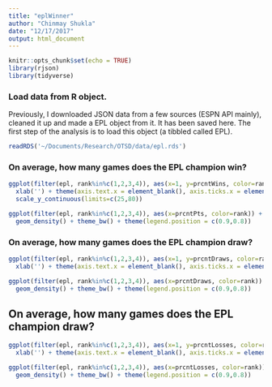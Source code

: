 ```yaml
---
title: "eplWinner"
author: "Chinmay Shukla"
date: "12/17/2017"
output: html_document
---
```


```r
knitr::opts_chunk$set(echo = TRUE)
library(rjson)
library(tidyverse)

```

### Load data from R object.

Previously, I downloaded JSON data from a few sources (ESPN API mainly), cleaned it up and made a EPL object from it. It has been saved here. The first step of the analysis is to load this object (a tibbled called EPL).

```r
readRDS('~/Documents/Research/OTSD/data/epl.rds')
```

### On average, how many games does the EPL champion win?

```r
ggplot(filter(epl, rank%in%c(1,2,3,4)), aes(x=1, y=prcntWins, color=rank)) + geom_boxplot() + theme_bw() + 
  xlab('') + theme(axis.text.x = element_blank(), axis.ticks.x = element_blank(), legend.position = c(0.9,0.8)) + 
  scale_y_continuous(limits=c(25,80))

ggplot(filter(epl, rank%in%c(1,2,3,4)), aes(x=prcntPts, color=rank)) + 
  geom_density() + theme_bw() + theme(legend.position = c(0.9,0.8))
```

### On average, how many games does the EPL champion draw?

```r
ggplot(filter(epl, rank%in%c(1,2,3,4)), aes(x=1, y=prcntDraws, color=rank)) + geom_boxplot() + theme_bw() + 
  xlab('') + theme(axis.text.x = element_blank(), axis.ticks.x = element_blank(), legend.position = c(0.9,0.8)) 

ggplot(filter(epl, rank%in%c(1,2,3,4)), aes(x=prcntDraws, color=rank)) + 
  geom_density() + theme_bw() + theme(legend.position = c(0.9,0.8))
```

## On average, how many games does the EPL champion draw?

```r
ggplot(filter(epl, rank%in%c(1,2,3,4)), aes(x=1, y=prcntLosses, color=rank)) + geom_boxplot() + theme_bw() + 
  xlab('') + theme(axis.text.x = element_blank(), axis.ticks.x = element_blank(), legend.position = c(0.1,0.8)) 

ggplot(filter(epl, rank%in%c(1,2,3,4)), aes(x=prcntLosses, color=rank)) + 
  geom_density() + theme_bw() + theme(legend.position = c(0.9,0.8))
```

